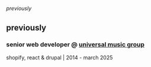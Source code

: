 ###### previously
## previously
### **senior web developer** @ [universal music group](https://www.universalmusic.com)
shopify, react & drupal | 2014 - march 2025
